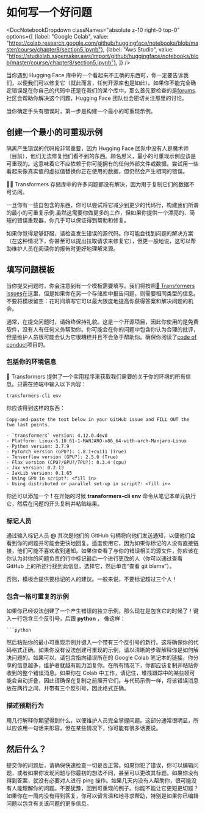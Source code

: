 # 如何写一个好问题

<DocNotebookDropdown
  classNames="absolute z-10 right-0 top-0"
  options={[
    {label: "Google Colab", value: "https://colab.research.google.com/github/huggingface/notebooks/blob/master/course/chapter8/section5.ipynb"},
    {label: "Aws Studio", value: "https://studiolab.sagemaker.aws/import/github/huggingface/notebooks/blob/master/course/chapter8/section5.ipynb"},
]} />

当你遇到 Hugging Face 库中的一个看起来不正确的东西时，你一定要告诉我们，以便我们可以修复它（就此而言，任何开源库也是如此）。如果你不能完全确定错误是在你自己的代码中还是在我们的某个库中，那么首先要检查的是[forums](https://discuss.huggingface.co/).社区会帮助你解决这个问题，Hugging Face 团队也会密切关注那里的讨论。

<Youtube id="_PAli-V4wj0"/>

当你确定手头有错误时，第一步是构建一个最小的可重现示例。
## 创建一个最小的可重现示例

隔离产生错误的代码段非常重要，因为 Hugging Face 团队中没有人是魔术师（目前），他们无法修复他们看不到的东西。顾名思义，最小的可重现示例应该是可重现的。这意味着它不应依赖于你可能拥有的任何外部文件或数据。尝试用一些看起来像真实值的虚拟值替换你正在使用的数据，但仍然会产生相同的错误。

<Tip>

🚨🤗 Transformers 存储库中的许多问题都没有解决，因为用于复制它们的数据不可访问。

</Tip>

一旦你有一些自包含的东西，你可以尝试将它减少到更少的代码行，构建我们所谓的最小的可重复示例.虽然这需要你做更多的工作，但如果你提供一个漂亮的、简短的错误重现器，你几乎可以保证得到帮助和修复。

如果你觉得足够舒服，请检查发生错误的源代码。你可能会找到问题的解决方案（在这种情况下，你甚至可以提出拉取请求来修复它），但更一般地说，这可以帮助维护人员在阅读你的报告时更好地理解来源。

## 填写问题模板

当你提交问题时，你会注意到有一个模板需要填写。我们将按照[🤗 Transformers issues](https://github.com/huggingface/transformers/issues/new/choose)在这里，但是如果你在另一个存储库中报告问题，则需要相同类型的信息。不要将模板留空：花时间填写它可以最大限度地提高你获得答案和解决问题的机会。

通常，在提交问题时，请始终保持礼貌。这是一个开源项目，因此你使用的是免费软件，没有人有任何义务帮助你。你可能会在你的问题中包含你认为合理的批评，但是维护人员很可能会认为它很糟糕并且不会急于帮助你。确保你阅读了[code of conduct](https://github.com/huggingface/transformers/blob/master/CODE_OF_CONDUCT.md)项目的。

### 包括你的环境信息

🤗 Transformers 提供了一个实用程序来获取我们需要的关于你的环境的所有信息。只需在终端中输入以下内容：

```
transformers-cli env
```

你应该得到这样的东西：

```out
Copy-and-paste the text below in your GitHub issue and FILL OUT the two last points.

- `transformers` version: 4.12.0.dev0
- Platform: Linux-5.10.61-1-MANJARO-x86_64-with-arch-Manjaro-Linux
- Python version: 3.7.9
- PyTorch version (GPU?): 1.8.1+cu111 (True)
- Tensorflow version (GPU?): 2.5.0 (True)
- Flax version (CPU?/GPU?/TPU?): 0.3.4 (cpu)
- Jax version: 0.2.13
- JaxLib version: 0.1.65
- Using GPU in script?: <fill in>
- Using distributed or parallel set-up in script?: <fill in>
```

你还可以添加一个 **!** 在开始的时候 **transformers-cli env** 命令从笔记本单元执行它，然后在问题的开头复制并粘贴结果。

### 标记人员

通过输入标记人员 **@** 其次是他们的 GitHub 句柄将向他们发送通知，以便他们会看到你的问题并可能会更快地回复。适度使用它，因为如果你标记的人没有直接链接，他们可能不喜欢收到通知。如果你查看了与你的错误相关的源文件，你应该在你认为对你的问题负责的行中标记最后一个进行更改的人（你可以通过查看 GitHub 上的所述行找到此信息，选择它，然后单击“查看 git blame”）。

否则，模板会提供要标记的人的建议。一般来说，不要标记超过三个人！

### 包含一格可重复的示例

如果你已经设法创建了一个产生错误的独立示例，那么现在是包含它的时候了！键入一行包含三个反引号，后跟 **python** ， 像这样：

```
```python
```

然后粘贴你的最小可重现示例并键入一个带有三个反引号的新行。这将确保你的代码格式正确。如果你没有设法创建可重现的示例，请以清晰的步骤解释你是如何解决问题的。如果可以，请包含指向错误所在的 Google Colab 笔记本的链接。你分享的信息越多，维护者就越有能力回复你。在所有情况下，你都应该复制并粘贴你收到的整个错误消息。如果你在 Colab 中工作，请记住，堆栈跟踪中的某些帧可能会自动折叠，因此请确保在复制之前展开它们。与代码示例一样，将该错误消息放在两行之间，并带有三个反引号，因此格式正确。

### 描述预期行为

用几行解释你期望得到什么，以便维护人员完全掌握问题。这部分通常很明显，所以应该用一句话来形容，但在某些情况下，你可能有很多话要说。

## 然后什么？

提交你的问题后，请确保快速检查一切是否正常。如果你犯了错误，你可以编辑问题，或者如果你发现问题与你最初的想法不同，甚至可以更改其标题。如果你没有得到答案，就没有必要对人进行 ping 操作。如果几天内没有人帮助你，很可能没有人能理解你的问题。不要犹豫，回到可重现的例子。你能不能让它更短更切题？如果你在一周内没有得到答复，你可以留言温和地寻求帮助，特别是如果你已编辑问题以包含有关该问题的更多信息。

